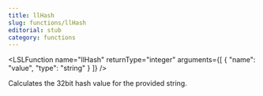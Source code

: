 ```yaml
---
title: llHash
slug: functions/llHash
editorial: stub
category: functions
---
```


<LSLFunction
	name="llHash"
	returnType="integer"
	arguments={[
	{
		"name": "value",
		"type": "string"
	}
]}
/>

Calculates the 32bit hash value for the provided string.
